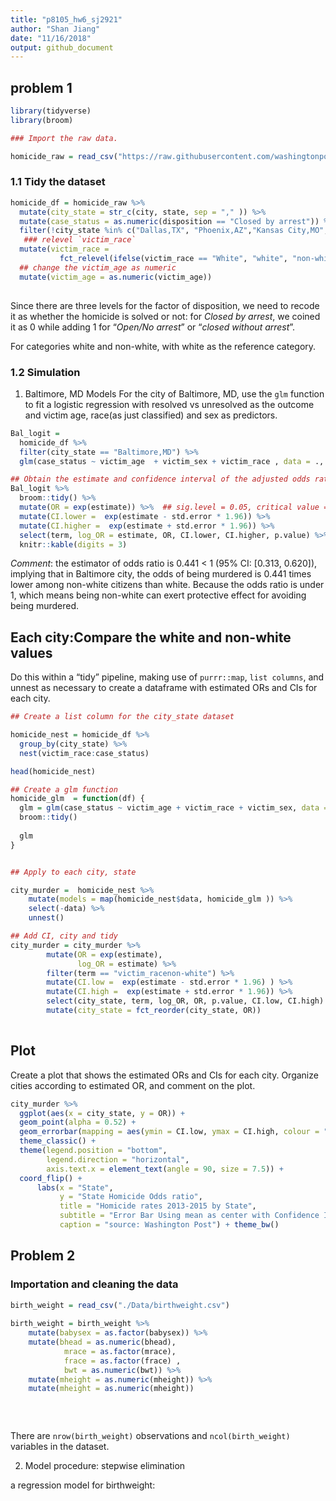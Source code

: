 ```yaml
---
title: "p8105_hw6_sj2921"
author: "Shan Jiang"
date: "11/16/2018"
output: github_document
---
```

## problem 1
```r
library(tidyverse)
library(broom)
```

```r
### Import the raw data.

homicide_raw = read_csv("https://raw.githubusercontent.com/washingtonpost/data-homicides/master/homicide-data.csv")
```

### 1.1 Tidy the dataset

```r
homicide_df = homicide_raw %>% 
  mutate(city_state = str_c(city, state, sep = "," )) %>% 
  mutate(case_status = as.numeric(disposition == "Closed by arrest")) %>% 
  filter(!city_state %in% c("Dallas,TX", "Phoenix,AZ","Kansas City,MO","Tulsa,AL" )) %>%
   ### relevel `victim_race`
  mutate(victim_race = 
           fct_relevel(ifelse(victim_race == "White", "white", "non-white"), "white")) %>% 
  ## change the victim_age as numeric
  mutate(victim_age = as.numeric(victim_age)) 
  
```

Since there are three levels for the factor of disposition, we need to recode it as whether the homicide is solved or not: for *Closed by arrest*, we coined it as 0 while  adding 1 for "*Open/No arrest*" or "*closed without arrest*".

For categories white and non-white, with white as the reference category. 


### 1.2 Simulation

(1)  Baltimore, MD Models 
For the city of Baltimore, MD, use the `glm` function to fit a logistic regression with resolved vs unresolved as the outcome and victim age, race(as just classified) and sex as predictors. 

```r
Bal_logit = 
  homicide_df %>% 
  filter(city_state == "Baltimore,MD") %>% 
  glm(case_status ~ victim_age  + victim_sex + victim_race , data = ., family = binomial) 

## Obtain the estimate and confidence interval of the adjusted odds ratio for solving homicides comparing non-white victims to white victims keeping all other variables fixed.
Bal_logit %>% 
  broom::tidy() %>% 
  mutate(OR = exp(estimate)) %>%  ## sig.level = 0.05, critical value = 1.96
  mutate(CI.lower =  exp(estimate - std.error * 1.96)) %>% 
  mutate(CI.higher =  exp(estimate + std.error * 1.96)) %>%
  select(term, log_OR = estimate, OR, CI.lower, CI.higher, p.value) %>% 
  knitr::kable(digits = 3)
```

*Comment*: the estimator of odds ratio is 0.441 < 1 (95% CI: [0.313, 0.620]), implying that in Baltimore city, the odds of being murdered is 0.441 times lower among non-white citizens than white. Because the odds ratio is under 1, which means being non-white can exert protective effect for avoiding being murdered.  


## Each city:Compare the white and non-white values 

Do this within a “tidy” pipeline, making use of `purrr::map`, `list columns`, and unnest as necessary to create a dataframe with estimated ORs and CIs for each city.

```r
## Create a list column for the city_state dataset

homicide_nest = homicide_df %>% 
  group_by(city_state) %>% 
  nest(victim_race:case_status)

head(homicide_nest)

## Create a glm function 
homicide_glm  = function(df) {
  glm = glm(case_status ~ victim_age + victim_race + victim_sex, data = df, family = binomial()) %>% 
  broom::tidy() 
  
  glm 
}


## Apply to each city, state 

city_murder =  homicide_nest %>% 
    mutate(models = map(homicide_nest$data, homicide_glm )) %>% 
    select(-data) %>% 
    unnest() 

## Add CI, city and tidy 
city_murder = city_murder %>%  
        mutate(OR = exp(estimate),
               log_OR = estimate) %>%
        filter(term == "victim_racenon-white") %>% 
        mutate(CI.low =  exp(estimate - std.error * 1.96) ) %>% 
        mutate(CI.high =  exp(estimate + std.error * 1.96)) %>% 
        select(city_state, term, log_OR, OR, p.value, CI.low, CI.high) %>% 
        mutate(city_state = fct_reorder(city_state, OR)) 
  
```

## Plot 

Create a plot that shows the estimated ORs and CIs for each city. Organize cities according to estimated OR, and comment on the plot.

```r
city_murder %>% 
  ggplot(aes(x = city_state, y = OR)) + 
  geom_point(alpha = 0.52) +
  geom_errorbar(mapping = aes(ymin = CI.low, ymax = CI.high, colour = "darkred" )) +
  theme_classic() +
  theme(legend.position = "bottom",
        legend.direction = "horizontal",
        axis.text.x = element_text(angle = 90, size = 7.5)) + 
  coord_flip() + 
      labs(x = "State",
           y = "State Homicide Odds ratio", 
           title = "Homicide rates 2013-2015 by State", 
           subtitle = "Error Bar Using mean as center with Confidence Intervals", 
           caption = "source: Washington Post") + theme_bw()

```


## Problem 2

### Importation and cleaning the data 
```r
birth_weight = read_csv("./Data/birthweight.csv") 
  
birth_weight = birth_weight %>% 
    mutate(babysex = as.factor(babysex)) %>% 
    mutate(bhead = as.numeric(bhead), 
            mrace = as.factor(mrace),
            frace = as.factor(frace) ,
            bwt = as.numeric(bwt)) %>% 
    mutate(mheight = as.numeric(mheight)) %>% 
    mutate(mheight = as.numeric(mheight)) 
  
  
    
```

There are `nrow(birth_weight)` observations and `ncol(birth_weight)` variables in the dataset. 


2. Model procedure: stepwise elimination 

a regression model for birthweight: 
```r

```


